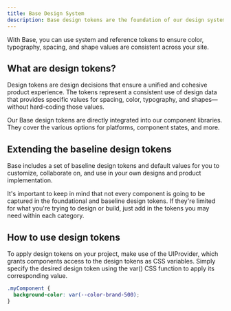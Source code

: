 ```yaml
---
title: Base Design System
description: Base design tokens are the foundation of our design system. They are the core values that make up the visual language of our products.
---
```




With Base, you can use system and reference tokens to ensure color, typography, spacing, and shape values are consistent across your site.

## What are design tokens?

Design tokens are design decisions that ensure a unified and cohesive product experience. The tokens represent a consistent use of design data that provides specific values for spacing, color, typography, and shapes—without hard-coding those values.

Our Base design tokens are directly integrated into our component libraries. They cover the various options for platforms, component states, and more.

<CardGrid>
  <LinkCard
    title="Colors"
    href="/sdk/design/colors"
    description="Create meaningful experiences while also expressing hierarchy, state, and brand identity."
  ></LinkCard>
  <LinkCard
    title="Typography"
    href="/sdk/design/typography"
    description="Set your typography scale to present your content as clearly and efficiently as possible."
  ></LinkCard>
  <LinkCard
    title="Spacing"
    href="/sdk/design/spacing"
    description="Create harmonious arrangements with consistent visual balance and predictable rhythm."
  ></LinkCard>
  <LinkCard
    title="Shape styles"
    href="/sdk/design/shapes"
    description="Grab user attention by using shadows or other visual cues, such as strokes, border-radius, and size."
  ></LinkCard>
</CardGrid>

## Extending the baseline design tokens

Base includes a set of baseline design tokens and default values for you to
customize, collaborate on, and use in your own designs and product
implementation.

It's important to keep in mind that not every component is going to be
captured in the foundational and baseline design tokens. If they're limited
for what you're trying to design or build, just add in the tokens you may
need within each category.

## How to use design tokens

To apply design tokens on your project, make use of the UIProvider, which grants components access to the design tokens as CSS variables. Simply specify the desired design token using the var() CSS function to apply its corresponding value.

```css
.myComponent {
  background-color: var(--color-brand-500);
}
```
